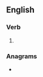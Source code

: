==English==

===Verb===
{{head|en|verb form}}

# {{en-past of|hibernate}}

===Anagrams===
* {{l|en|breathed in}}